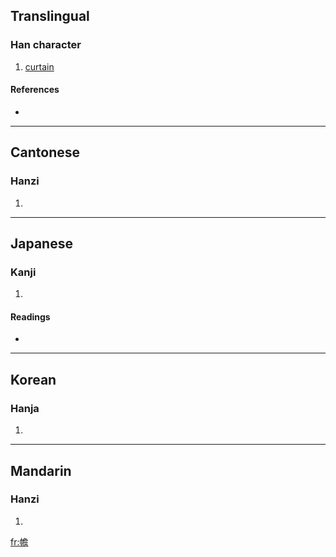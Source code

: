 ==Translingual==

===Han character===
{{Han char|rn=50|rad=巾|as=13|sn=16|four=4726<sub>1</sub>|canj=中月弓金口 (LBNCR)}}

# [[curtain]]

====References====
* {{Han ref|kx=0337.090|dkj=09103|dj=0644.110|hdz=10756.070|uh=5E68|ud=24168|bh=E96C|bd=59756}}

----

==Cantonese==

===Hanzi===
{{yue-hanzi|jyut=|y=jim1}}

# {{defn|Cantonese}}

----

==Japanese==

===Kanji===
{{ja-kanji|grade=|rs=巾13}}

# {{defn|Japanese}}

====Readings====
* {{ja-readings|on=[[せん]] (sen)|kun=[[とばり]] (tobari), [[ほろ]] (horo), [[たちきれる]] (tachikireru)}}

----

==Korean==

===Hanja===
{{ko-hanja|hangeul=첨|rv=cheom|mr=ch'ŏm}}

# {{defn|Korean}}

----

==Mandarin==

===Hanzi===
{{cmn-hanzi|pin=[[chān]] ([[chan1]])|wg=ch'an<sup>1</sup>}}

# {{defn|Mandarin}}

[[fr:幨]]